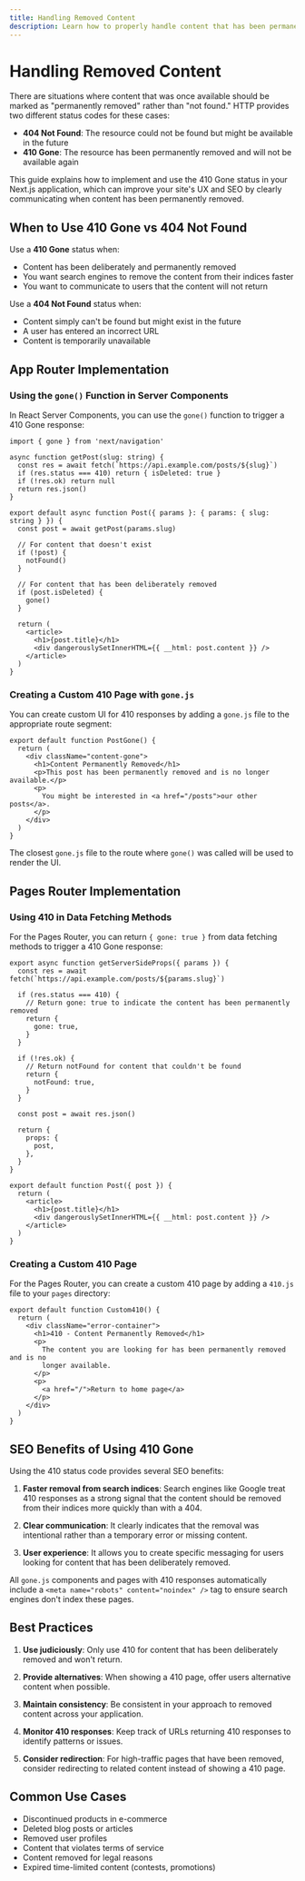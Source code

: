 ```yaml
---
title: Handling Removed Content
description: Learn how to properly handle content that has been permanently removed from your Next.js application.
---
```


# Handling Removed Content

There are situations where content that was once available should be marked as "permanently removed" rather than "not found." HTTP provides two different status codes for these cases:

- **404 Not Found**: The resource could not be found but might be available in the future
- **410 Gone**: The resource has been permanently removed and will not be available again

This guide explains how to implement and use the 410 Gone status in your Next.js application, which can improve your site's UX and SEO by clearly communicating when content has been permanently removed.

## When to Use 410 Gone vs 404 Not Found

Use a **410 Gone** status when:

- Content has been deliberately and permanently removed
- You want search engines to remove the content from their indices faster
- You want to communicate to users that the content will not return

Use a **404 Not Found** status when:

- Content simply can't be found but might exist in the future
- A user has entered an incorrect URL
- Content is temporarily unavailable

## App Router Implementation

### Using the `gone()` Function in Server Components

In React Server Components, you can use the `gone()` function to trigger a 410 Gone response:

```tsx filename="app/posts/[slug]/page.tsx"
import { gone } from 'next/navigation'

async function getPost(slug: string) {
  const res = await fetch(`https://api.example.com/posts/${slug}`)
  if (res.status === 410) return { isDeleted: true }
  if (!res.ok) return null
  return res.json()
}

export default async function Post({ params }: { params: { slug: string } }) {
  const post = await getPost(params.slug)

  // For content that doesn't exist
  if (!post) {
    notFound()
  }

  // For content that has been deliberately removed
  if (post.isDeleted) {
    gone()
  }

  return (
    <article>
      <h1>{post.title}</h1>
      <div dangerouslySetInnerHTML={{ __html: post.content }} />
    </article>
  )
}
```

### Creating a Custom 410 Page with `gone.js`

You can create custom UI for 410 responses by adding a `gone.js` file to the appropriate route segment:

```tsx filename="app/posts/gone.js"
export default function PostGone() {
  return (
    <div className="content-gone">
      <h1>Content Permanently Removed</h1>
      <p>This post has been permanently removed and is no longer available.</p>
      <p>
        You might be interested in <a href="/posts">our other posts</a>.
      </p>
    </div>
  )
}
```

The closest `gone.js` file to the route where `gone()` was called will be used to render the UI.

## Pages Router Implementation

### Using 410 in Data Fetching Methods

For the Pages Router, you can return `{ gone: true }` from data fetching methods to trigger a 410 Gone response:

```tsx filename="pages/posts/[slug].tsx"
export async function getServerSideProps({ params }) {
  const res = await fetch(`https://api.example.com/posts/${params.slug}`)

  if (res.status === 410) {
    // Return gone: true to indicate the content has been permanently removed
    return {
      gone: true,
    }
  }

  if (!res.ok) {
    // Return notFound for content that couldn't be found
    return {
      notFound: true,
    }
  }

  const post = await res.json()

  return {
    props: {
      post,
    },
  }
}

export default function Post({ post }) {
  return (
    <article>
      <h1>{post.title}</h1>
      <div dangerouslySetInnerHTML={{ __html: post.content }} />
    </article>
  )
}
```

### Creating a Custom 410 Page

For the Pages Router, you can create a custom 410 page by adding a `410.js` file to your `pages` directory:

```tsx filename="pages/410.js"
export default function Custom410() {
  return (
    <div className="error-container">
      <h1>410 - Content Permanently Removed</h1>
      <p>
        The content you are looking for has been permanently removed and is no
        longer available.
      </p>
      <p>
        <a href="/">Return to home page</a>
      </p>
    </div>
  )
}
```

## SEO Benefits of Using 410 Gone

Using the 410 status code provides several SEO benefits:

1. **Faster removal from search indices**: Search engines like Google treat 410 responses as a strong signal that the content should be removed from their indices more quickly than with a 404.

2. **Clear communication**: It clearly indicates that the removal was intentional rather than a temporary error or missing content.

3. **User experience**: It allows you to create specific messaging for users looking for content that has been deliberately removed.

All `gone.js` components and pages with 410 responses automatically include a `<meta name="robots" content="noindex" />` tag to ensure search engines don't index these pages.

## Best Practices

1. **Use judiciously**: Only use 410 for content that has been deliberately removed and won't return.

2. **Provide alternatives**: When showing a 410 page, offer users alternative content when possible.

3. **Maintain consistency**: Be consistent in your approach to removed content across your application.

4. **Monitor 410 responses**: Keep track of URLs returning 410 responses to identify patterns or issues.

5. **Consider redirection**: For high-traffic pages that have been removed, consider redirecting to related content instead of showing a 410 page.

## Common Use Cases

- Discontinued products in e-commerce
- Deleted blog posts or articles
- Removed user profiles
- Content that violates terms of service
- Content removed for legal reasons
- Expired time-limited content (contests, promotions)
